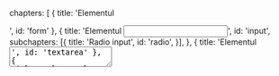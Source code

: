   chapters: [
    { title: 'Elementul <form>', id: 'form' },
    {
      title: 'Elementul <input>',
      id: 'input',
      subchapters: [{
        title: 'Radio input',
        id: 'radio',
      }],
    },
    { title: 'Elementul <textarea>', id: 'textarea' },
    { title: 'Elementul <select>', id: 'select' },
    {
      title: 'Bune practici',
      id: 'bune-practici',
      subchapters: [{
        title: 'Elementul <label>',
        id: 'label',
      }, {
        title: 'Submit button',
        id: 'submit-button',
      }],
    },
  ],
};

{<LessonCover>
  <img
    width="2400"
    style={{ aspectRatio: '2400/1260' }}
    alt="Doodle cu elemente din formulare"
    src={`${SCOPE.CLOUDFRONT_PUBLIC}/public/seo/forms_2400w.jpg`}
  />
</LessonCover>}
{<LessonFirstSentence> Formularele sunt o parte esențială a Internetului, oferindu-le utilizatorilor un mod dinamic de a interacționa cu paginile pe care le vizitează. Fie că te-ai conectat  pe Github să lucrezi la un proiect interesant sau ți-ai comandat un nou articol de îmbrăcăminte, cu siguranță ai completat un formular. </LessonFirstSentence>}

<section>
<LessonHeading as="h2" id={CONFIG.chapters[0].id}>
    {CONFIG.chapters[0].title}
</LessonHeading>

 Indiferent de scopul pentru care construiești un formular, vei folosi elementul <strong className="strong formatted">{'<form>'} </strong> pentru a grupa câmpurile pe care utilizatorii le pot completa. Spre exemplu, așa arată un scurt formular de autentificare: 
 
 <CodePenEmbed
          user="iampava"
          slug="mdmENZO"
          theme="dark"
          defaultTab="html"
  />

{<LessonTip> Poate ai observat că în exemplul de mai sus avem mai multe elemente <FormattedText as="span"> {'<label>'} </FormattedText> iar la final un buton cu <FormattedText as="span">type="submit"</FormattedText>. Deși nu sunt obligatorii, sunt
<strong> bune practici</strong> despre care vorbim <a href="#bune-practici"> mai jos în articol. </a> </LessonTip>}

</section>

<section>

<LessonHeading as="h2" id={CONFIG.chapters[1].id}>
          {CONFIG.chapters[1].title}
</LessonHeading>

Este cel mai popular element folosit în formulare iar prin atributul <FormattedText as="strong"> type="" </FormattedText> putem controla cum se comportă acesta.

Mai jos avem o colecție de input-uri, fiecare cu altă valoare pentru atributul <strong>type</strong>, ce ne permit să completăm cu text, parole, date calendaristice, să încărcăm fișiere sau să alegem culori:

<CodePenEmbed
          user="iampava"
          slug="ZEKOgPm"
          theme="dark"
          defaultTab="html"
/>

{<LessonTip> Pentru a vedea toate valorile posibile pentru atributul <span className="text-bold">type</span>, accesează <a href="https://developer.mozilla.org/en-US/docs/Web/HTML/Element/input#input_types" target="_blank" rel="noreferrer"> documentația de pe MDN</a>. </LessonTip>}

Alte atribute pe care le vei folosi zi de zi pentru elementul <FormattedText as="span"> {'<input>'} </FormattedText> sunt:

<dl>
    <dt className="text-bold"> required </dt>
    <dd className="mb-4"> marchează câmpul ca fiind obligatoriu. </dd>

    <dt className="text-bold"> disabled </dt>
    <dd className="mb-4"> este folosit în cazul în care vrem ca un câmp să nu mai fie editabil. </dd>

    <dt className="text-bold"> placeholder </dt>
    <dd className="mb-4"> reprezintă textul din input când nu există nicio valoare în el. În momentul în care începi să scrii în input, acest placeholder dispare. </dd>

    <dt className="text-bold"> name </dt>
    <dd className="mb-4"> este folosit pentru a identifica datele din formular. Ne vom folosi de el fie pe FrontEnd (JavaScript) fie pe BackEnd pentru a accesa datele din formular. </dd>

    <dt className="text-bold"> value </dt>
    <dd className="mb-4"> pentru a avea o valoare precompletată. Utilizatorul o poate schimba dacă nu e prezent atributul <FormattedText as="span">disabled</FormattedText>. </dd>

    <dt className="text-bold"> autofocus </dt>
    <dd className="mb-4"> indică dacă câmpul ar trebui să fie "focused" sau nu. </dd>

    <dt className="text-bold"> inputmode </dt>
    <dd className="mb-4"> atributul acesta indică tipul de tastatură virtuală care îi va apărea utilizatorului când intră de pe telefon. </dd>
</dl>

Mai sus le-am enumerat, dar hai să le și vedem în acțiune:

<CodePenEmbed
          user="iampava"
          slug="yLbagmM"
          theme="dark"
          defaultTab="html"
  />

<section>
    <LessonHeading as="h3" id={CONFIG.chapters[1].subchapters[0].id}>
      {CONFIG.chapters[1].subchapters[0].title}
    </LessonHeading>

Un input ceva mai special decât celelalte este <FormattedText as="span"> {'<input type="radio">'} </FormattedText>. Îl vom folosi pentru a alege o singură opțiune din mai multe posibilități predefinite:
          <CodePenEmbed
            user="iampava"
            slug="XWRjMxy"
            theme="dark"
            defaultTab="html"
          />
          
Cheia funcționalității de mai sus este atributul <FormattedText as="span">name=""</FormattedText> care are aceeași valoare pentru inputurile ce le vrem grupate. Mai mult, atributul <FormattedText as="span"> checked </FormattedText> îl putem folosi pentru a avea o anumită opțiune preselectată.

      </section>
  </section>
<section>

<LessonHeading as="h2" id={CONFIG.chapters[2].id}>
          {CONFIG.chapters[2].title}
</LessonHeading>

Este similar cu <FormattedText as="span">{'<input type="text" />'}</FormattedText> doar că permite completarea cu text pe mai multe linii:
  {/* ------- CODEPEN BUG: FIXME in the future ------- */}
        {/*
            Embedding the Pen via our `<CodePenEmbed>` compoent
            doesn't work as expected if `editable=true`.
            In this case the Result shows, but the code is not there (empty).

            <CodePenEmbed
              user="iampava"
              slug="qBmarzW"
              theme="dark"
              defaultTab="html"
            />

            If however `editable=false`, it works (see blow).
            We suspect this may be a bug with CodePen itself.

            Contacted them via the `Support` form.
            Awaiting response
          */}
<CodePenEmbed
          user="iampava"
          slug="qBmarzW"
          theme="dark"
          defaultTab="html"
          editable={false}
  />

{<LessonTip> Toate atributele menționate la input-uri (în afară de <FormattedText as="span">type=""</FormattedText>) sunt valabile și pentru <FormattedText as="span">{'<textarea>'}</FormattedText> </LessonTip>}
</section>
<section>
  <LessonHeading as="h2" id={CONFIG.chapters[3].id}>
    {CONFIG.chapters[3].title}
  </LessonHeading>

Cu ajutorul elementului <FormattedText as="span"> {'<select>'} </FormattedText> îi oferim utilizatorului un "dropdown menu" cu o listă de opțiuni din care poate alege. Gândește-te spre exemplu la un formular de înregistrare în care trebuie să alegi țara de origine:

<CodePenEmbed
          user="iampava"
          slug="ZEKpKYV"
          theme="dark"
          defaultTab="html"
  />

Opțiunile le specificăm prin elementul <FormattedText as="span">{'<option>'}</FormattedText> care trebuie să primească atributul <FormattedText as="span">value=""</FormattedText> iar opțional și atributul <FormattedText as="span">selected</FormattedText> pentru a preselecta opțiunea.

{<LessonTip> Pe lângă atributele menționate mai sus - multe dintre ele fiind valide pentru elementul select - mai avem și atributul <FormattedText as="span">multiple</FormattedText> pentru a permita selecție multiplă. </LessonTip>}

</section>
<section>
    <LessonHeading as="h2" id={CONFIG.chapters[4].id}>
      {CONFIG.chapters[4].title}
    </LessonHeading>
  
Așa cum sugerează și numele sunt tehnici de programare care indică cum ar trebui să faci anumite lucruri pentru a avea un rezultat cât mai bun și calitativ.

<section>
  <LessonHeading as="h3" id={CONFIG.chapters[4].subchapters[0].id}>
    {CONFIG.chapters[4].subchapters[0].title}
  </LessonHeading>

 Cu ajutorul acestui element asociem o descriere unui câmp din formular. Sunt două metode prin care putem folosi corect un <span className="text-bold">label</span>:

 {<List as="ol" variant="checkmark">
          <li> prin atributul <FormattedText as="span">for=""</FormattedText> care trebuie să aibă aceeași valoare cu atributul <FormattedText as="span">id=""</FormattedText> al inputului asociat:
          <Highlight
              className="my-5"
              language="html"
              code={`<label for="usernameInput"> Username * </label>
<input id="usernameInput" name="username" type="text" required />`}
            /> </li>
          <li> adăugând inputul direct în label:
            <Highlight
              className="my-5"
              language="html"
              code={`<label>
<span> Username * </span>
<input id="usernameInput" name="username" type="text" required />
</label>`}
            /> </li>
  </List>}

Este recomandat să adaugăm un label fiecărui <FormattedText as="span">{'<input>'}</FormattedText> pentru că:

{<List as="ol" variant="checkmark">
      <li> utilizatorului îi va fi mai ușor să înțeleagă ce trebuie completat, iar spre deosebire de un <strong> placeholder </strong> textul rămâne vizibil și după ce începi să scrii
      </li>
      <li className="mt-4"> dacă apăsăm pe label se va focusa/selecta inputul, lucru extrem de util <strong> mai ales pentru dispozitive mobile</strong>.

      Încearcă și tu în demo-ul de mai jos unde primele 2 radio-uri nu au label, deci trebuie să dai click exact pe ele, spre deosebire de următoarele pe care le poți selecta apăsând și pe text:

        <CodePenEmbed
          user="iampava"
          slug="VwbKWXB"
          theme="dark"
          defaultTab="html"
          className="mt-4"
        />
      </li>
    </List>}

    </section>
    <section>
      <LessonHeading as="h3" id={CONFIG.chapters[4].subchapters[1].id}>
        {CONFIG.chapters[4].subchapters[1].title}
      </LessonHeading>
            
      O altă bună practică este ca fiecare formular să conțină la final un <FormattedText as="span">{'<button type="submit">'}</FormattedText>.
          
      Pe lângă faptul că dând click pe el vom trimite formularul, vom putea să-l trimitem și apăsând <FormattedText as="span">↪ ENTER</FormattedText> în oricare input. O interacțiune pe care sigur o folosești zi de zi, dar care ar fi mai greu de implementat fără acest element.
          <CodePenEmbed
            user="iampava"
            slug="poPEwQE"
            theme="dark"
            defaultTab="html"
          />

</section>

</section>
